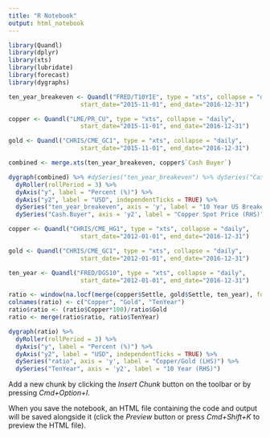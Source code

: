 ```yaml
---
title: "R Notebook"
output: html_notebook
---
```



```r
library(Quandl)
library(dplyr)
library(xts)
library(lubridate)
library(forecast)
library(dygraphs)
```

```r
ten_year_breakeven <- Quandl("FRED/T10YIE", type = "xts", collapse = "daily",  
                    start_date="2015-11-01", end_date="2016-12-31")

copper <- Quandl("LME/PR_CU", type = "xts", collapse = "daily",  
                    start_date="2015-11-01", end_date="2016-12-31")

gold <- Quandl("CHRIS/CME_GC1", type = "xts", collapse = "daily",  
                    start_date="2015-11-01", end_date="2016-12-31")

combined <- merge.xts(ten_year_breakeven, copper$`Cash Buyer`)

dygraph(combined) %>% #dySeries("ten_year_breakeven") %>% dySeries("Cash.Buyer")
  dyRoller(rollPeriod = 3) %>% 
  dyAxis("y", label = "Percent (%)") %>%
  dyAxis("y2", label = "USD", independentTicks = TRUE) %>%
  dySeries("ten_year_breakeven", axis = 'y', label = "10 Year US Breakeven (LHS)") %>% 
  dySeries("Cash.Buyer", axis = 'y2', label = "Copper Spot Price (RHS)")

```
 


```r

copper <- Quandl("CHRIS/CME_HG1", type = "xts", collapse = "daily",  
                    start_date="2012-01-01", end_date="2016-12-31")

gold <- Quandl("CHRIS/CME_GC1", type = "xts", collapse = "daily",  
                    start_date="2012-01-01", end_date="2016-12-31")

ten_year <- Quandl("FRED/DGS10", type = "xts", collapse = "daily",  
                    start_date="2012-01-01", end_date="2016-12-31")

ratio <- window(na.locf(merge(copper$Settle, gold$Settle, ten_year), formLast = TRUE), index(copper))
colnames(ratio) <- c("Copper", "Gold", "TenYear")
ratio$ratio <- (ratio$Copper*100)/ratio$Gold
ratio <- merge(ratio$ratio, ratio$TenYear)

dygraph(ratio) %>% 
  dyRoller(rollPeriod = 3) %>% 
  dyAxis("y", label = "Percent (%)") %>%
  dyAxis("y2", label = "USD", independentTicks = TRUE) %>%
  dySeries("ratio", axis = 'y', label = "Copper/Gold (LHS)") %>% 
  dySeries("TenYear", axis = 'y2', label = "10 Year (RHS)")
```
Add a new chunk by clicking the *Insert Chunk* button on the toolbar or by pressing *Cmd+Option+I*.

When you save the notebook, an HTML file containing the code and output will be saved alongside it (click the *Preview* button or press *Cmd+Shift+K* to preview the HTML file).
